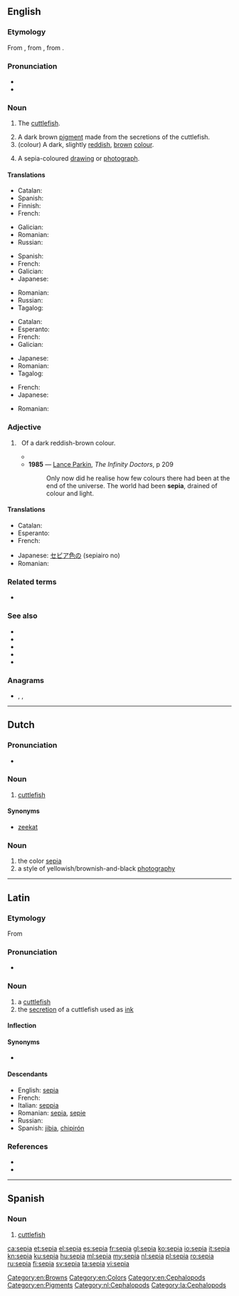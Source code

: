 ==English==
{{wikipedia}}

===Etymology===
From {{etyl|la|en}} {{m|la|sepia}}, from {{etyl|grc|en}} {{m|grc|σηπία||cuttlefish}}, from {{m|grc|σήψ||a kind of lizard, also a kind of serpent whose bite was alleged to cause putrefaction}}.

===Pronunciation===
* {{IPA|/ˈsiːpɪə/|lang=en}}
* {{rhymes|iːpiə|lang=en}}

===Noun===
{{en-noun}}

# {{lb|en|archaic}} The [[cuttlefish]].
# A dark brown [[pigment]] made from the secretions of the cuttlefish.
# (colour) A dark, slightly [[red]]dish, [[brown]] [[color|colour]].
#: {{color panel|704214}}
# A sepia-coloured [[drawing]] or [[photograph]].

====Translations====
{{trans-top|cuttlefish}}
* Catalan: {{t+|ca|sèpia|f}}
* Spanish: {{t+|es|sepia|f}}
* Finnish: {{t+|fi|seepia}}
* French: {{t+|fr|seiche|f}}
{{trans-mid}}
* Galician: {{t+|gl|sepia|f}}
* Romanian: {{t+|ro|sepie|f}}
* Russian: {{t+|ru|карака́тица|f}}
{{trans-bottom}}

{{trans-top|pigment}}
* Spanish: {{t+|es|sepia|f}}
* French: {{t+|fr|sépia|m}}
* Galician: {{t+|gl|sepia|f}}
* Japanese: {{t|ja|セピア|tr=sepia}}
{{trans-mid}}
* Romanian: {{t+|ro|sepia|f}}
* Russian: {{t+|ru|се́пия|f}}
* Tagalog: {{t|tl|sepya}}
{{trans-bottom}}

{{trans-top|colour}}
* Catalan: {{t+|ca|sèpia|m}}
* Esperanto: {{t|eo|sepio}}
* French: {{t+|fr|sépia|m}}
* Galician: {{t+|gl|sepia|m}}
{{trans-mid}}
* Japanese: {{t|ja|セピア色|tr=sepiairo}}
* Romanian: {{t+|ro|sepia|f}}
* Tagalog: {{t|tl|sepya}}
{{trans-bottom}}

{{trans-top|drawing}}
* French: {{t+|fr|sépia|m}}
* Japanese: {{t|ja|セピア画|tr=sepiaga}}
{{trans-mid}}
* Romanian: {{t+|ro|sepia|f}}
{{trans-bottom}}

===Adjective===
{{en-adj}}

# {{lb|en|colour}}&nbsp; Of a dark reddish-brown colour.
#* {{quote-book|year=1963|author={{w|Margery Allingham}}
|title={{w|The China Governess}}
|chapter=3|url=http://openlibrary.org/works/OL2004261W
|passage='''Sepia''' Delft tiles surrounded the fireplace, their crudely drawn Biblical scenes in faded cyclamen blending with the pinkish pine, while above them, instead of a mantelshelf, there was an archway high enough to form a balcony with slender balusters and a tapestry-hung wall behind.}}
#* '''1985''' — [[w:Lance Parkin|Lance Parkin]], ''The Infinity Doctors'', p 209
#*: Only now did he realise how few colours there had been at the end of the universe. The world had been '''sepia''', drained of colour and light.

====Translations====
{{trans-top|colour}}
* Catalan: {{t+|ca|sèpia}}
* Esperanto: {{t|eo|sepia}}
* French: {{t+|fr|sépia}}
{{trans-mid}}
* Japanese: [[セピア色]]の (sepiairo no)
* Romanian: {{t+|ro|sepia}}
{{trans-bottom}}

===Related terms===
* {{l|en|sepiolite}}

===See also===
* {{l|en|black and white}}
* {{l|en|color}}
* {{l|en|cuttlefish}}
* {{l|en|ink sac}}
* {{l|en|Appendix:Colors}}

===Anagrams===
* {{l|en|Aspie}}, {{l|en|aspie}}, {{l|en|paise}}

[[Category:en:Browns]]
[[Category:en:Colors]]
[[Category:en:Cephalopods]]
[[Category:en:Pigments]]

----

==Dutch==
{{wikipedia|lang=nl}}

===Pronunciation===
* {{audio|Nl-sepia.ogg|Audio|lang=nl}}

===Noun===
{{nl-noun|f|g2=m|-|-}}

# [[cuttlefish]]

====Synonyms====
* {{sense|cuttlefish}} [[zeekat]]

===Noun===
{{nl-noun|n|-|-}}

# the color [[sepia#English|sepia]]
# a style of yellowish/brownish-and-black [[photography]]

[[Category:nl:Cephalopods]]

----

==Latin==

===Etymology===
From {{der|la|grc|σηπία|}}

===Pronunciation===
* {{la-IPA|sēpia}}

===Noun===
{{la-noun|sēpia||sēpiae|f|first}}

# a [[cuttlefish]]
# the [[secretion]] of a cuttlefish used as [[ink]]

====Inflection====
{{la-decl-1st|sēpi}}

====Synonyms====
* {{sense|cuttlefish}} {{l|la|loligo|lōlīgō}}

====Descendants====
* English: [[#English|sepia]]
* French: {{l|fr|seiche}}
* Italian: [[seppia]]
* Romanian: [[#Romanian|sepia]], [[sepie]]
* Russian: {{l|ru|сепия}}
* Spanish: [[jibia]], [[chipirón]]

===References===
* {{R:L&S}}
* {{R:Gaffiot}}

[[Category:la:Cephalopods]]

----

==Spanish==

===Noun===
{{es-noun|f}}

# [[cuttlefish]]

[[ca:sepia]]
[[et:sepia]]
[[el:sepia]]
[[es:sepia]]
[[fr:sepia]]
[[gl:sepia]]
[[ko:sepia]]
[[io:sepia]]
[[it:sepia]]
[[kn:sepia]]
[[ku:sepia]]
[[hu:sepia]]
[[ml:sepia]]
[[my:sepia]]
[[nl:sepia]]
[[pl:sepia]]
[[ro:sepia]]
[[ru:sepia]]
[[fi:sepia]]
[[sv:sepia]]
[[ta:sepia]]
[[vi:sepia]]